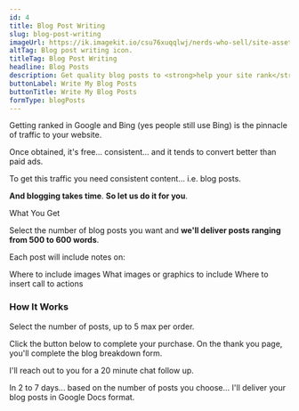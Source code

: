 ```yaml
---
id: 4
title: Blog Post Writing
slug: blog-post-writing
imageUrl: https://ik.imagekit.io/csu76xuqqlwj/nerds-who-sell/site-assets/blog-post-writing-card_PbXHptGAd.png?ik-sdk-version=javascript-1.4.3"
altTag: Blog post writing icon.
titleTag: Blog Post Writing
headline: Blog Posts
description: Get quality blog posts to <strong>help your site rank</strong> and convince your readers to become leads.
buttonLabel: Write My Blog Posts
buttonTitle: Write My Blog Posts
formType: blogPosts
---
```



Getting ranked in Google and Bing (yes people still use Bing) is the pinnacle of traffic to your website.

Once obtained, it's free... consistent... and it tends to convert better than paid ads.

To get this traffic you need consistent content... i.e. blog posts.

**And blogging takes time**. **So let us do it for you**.

<BaseSubhead>What You Get</BaseSubhead>

Select the number of blog posts you want and **we'll deliver posts ranging from 500 to 600 words**.

Each post will include notes on:

<UnorderedList>
  <BaseBullet>Where to include images</BaseBullet>
  <BaseBullet>What images or graphics to include</BaseBullet>
  <BaseBullet>Where to insert call to actions</BaseBullet>
</UnorderedList>

### How It Works

Select the number of posts, up to 5 max per order.

Click the button below to complete your purchase. On the thank you page, you'll complete the blog breakdown form.

I'll reach out to you for a 20 minute chat follow up.

In 2 to 7 days... based on the number of posts you choose... I'll deliver your blog posts in Google Docs format.
